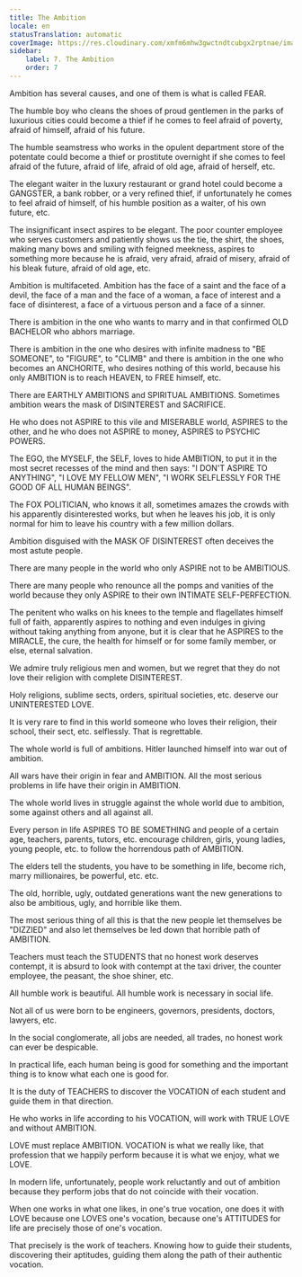 ```yaml
---
title: The Ambition
locale: en
statusTranslation: automatic
coverImage: https://res.cloudinary.com/xmfm6mhw3gwctndtcubgx2rptnae/image/upload/v1740337243/small_cover_educacion_fundamental_a051170f1c.webp
sidebar:
    label: 7. The Ambition
    order: 7
---
```

Ambition has several causes, and one of them is what is called FEAR.

The humble boy who cleans the shoes of proud gentlemen in the parks of luxurious cities could become a thief if he comes to feel afraid of poverty, afraid of himself, afraid of his future.

The humble seamstress who works in the opulent department store of the potentate could become a thief or prostitute overnight if she comes to feel afraid of the future, afraid of life, afraid of old age, afraid of herself, etc.

The elegant waiter in the luxury restaurant or grand hotel could become a GANGSTER, a bank robber, or a very refined thief, if unfortunately he comes to feel afraid of himself, of his humble position as a waiter, of his own future, etc.

The insignificant insect aspires to be elegant. The poor counter employee who serves customers and patiently shows us the tie, the shirt, the shoes, making many bows and smiling with feigned meekness, aspires to something more because he is afraid, very afraid, afraid of misery, afraid of his bleak future, afraid of old age, etc.

Ambition is multifaceted. Ambition has the face of a saint and the face of a devil, the face of a man and the face of a woman, a face of interest and a face of disinterest, a face of a virtuous person and a face of a sinner.

There is ambition in the one who wants to marry and in that confirmed OLD BACHELOR who abhors marriage.

There is ambition in the one who desires with infinite madness to "BE SOMEONE", to "FIGURE", to "CLIMB" and there is ambition in the one who becomes an ANCHORITE, who desires nothing of this world, because his only AMBITION is to reach HEAVEN, to FREE himself, etc.

There are EARTHLY AMBITIONS and SPIRITUAL AMBITIONS. Sometimes ambition wears the mask of DISINTEREST and SACRIFICE.

He who does not ASPIRE to this vile and MISERABLE world, ASPIRES to the other, and he who does not ASPIRE to money, ASPIRES to PSYCHIC POWERS.

The EGO, the MYSELF, the SELF, loves to hide AMBITION, to put it in the most secret recesses of the mind and then says: "I DON'T ASPIRE TO ANYTHING", "I LOVE MY FELLOW MEN", "I WORK SELFLESSLY FOR THE GOOD OF ALL HUMAN BEINGS".

The FOX POLITICIAN, who knows it all, sometimes amazes the crowds with his apparently disinterested works, but when he leaves his job, it is only normal for him to leave his country with a few million dollars.

Ambition disguised with the MASK OF DISINTEREST often deceives the most astute people.

There are many people in the world who only ASPIRE not to be AMBITIOUS.

There are many people who renounce all the pomps and vanities of the world because they only ASPIRE to their own INTIMATE SELF-PERFECTION.

The penitent who walks on his knees to the temple and flagellates himself full of faith, apparently aspires to nothing and even indulges in giving without taking anything from anyone, but it is clear that he ASPIRES to the MIRACLE, the cure, the health for himself or for some family member, or else, eternal salvation.

We admire truly religious men and women, but we regret that they do not love their religion with complete DISINTEREST.

Holy religions, sublime sects, orders, spiritual societies, etc. deserve our UNINTERESTED LOVE.

It is very rare to find in this world someone who loves their religion, their school, their sect, etc. selflessly. That is regrettable.

The whole world is full of ambitions. Hitler launched himself into war out of ambition.

All wars have their origin in fear and AMBITION. All the most serious problems in life have their origin in AMBITION.

The whole world lives in struggle against the whole world due to ambition, some against others and all against all.

Every person in life ASPIRES TO BE SOMETHING and people of a certain age, teachers, parents, tutors, etc. encourage children, girls, young ladies, young people, etc. to follow the horrendous path of AMBITION.

The elders tell the students, you have to be something in life, become rich, marry millionaires, be powerful, etc. etc.

The old, horrible, ugly, outdated generations want the new generations to also be ambitious, ugly, and horrible like them.

The most serious thing of all this is that the new people let themselves be "DIZZIED" and also let themselves be led down that horrible path of AMBITION.

Teachers must teach the STUDENTS that no honest work deserves contempt, it is absurd to look with contempt at the taxi driver, the counter employee, the peasant, the shoe shiner, etc.

All humble work is beautiful. All humble work is necessary in social life.

Not all of us were born to be engineers, governors, presidents, doctors, lawyers, etc.

In the social conglomerate, all jobs are needed, all trades, no honest work can ever be despicable.

In practical life, each human being is good for something and the important thing is to know what each one is good for.

It is the duty of TEACHERS to discover the VOCATION of each student and guide them in that direction.

He who works in life according to his VOCATION, will work with TRUE LOVE and without AMBITION.

LOVE must replace AMBITION. VOCATION is what we really like, that profession that we happily perform because it is what we enjoy, what we LOVE.

In modern life, unfortunately, people work reluctantly and out of ambition because they perform jobs that do not coincide with their vocation.

When one works in what one likes, in one's true vocation, one does it with LOVE because one LOVES one's vocation, because one's ATTITUDES for life are precisely those of one's vocation.

That precisely is the work of teachers. Knowing how to guide their students, discovering their aptitudes, guiding them along the path of their authentic vocation.


